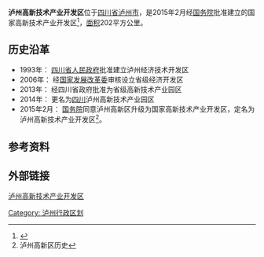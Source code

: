'''泸州高新技术产业开发区'''位于[[四川省|四川省]][[泸州市|泸州市]]，是2015年2月经[[中华人民共和国国务院|国务院]]批准建立的国家高新技术产业开发区<ref>{{cite web |url=http://www.wccdaily.com.cn/shtml/hxdsb/20750309/275387.shtml |title=泸州高新区晋升国家级高新区 |date=2015-03-09 |accessdate=2016-05-07 |publisher=华西都市报 }}{{dead link|date=2018年3月 |bot=InternetArchiveBot |fix-attempted=yes }}</ref>，[[面积|面积]]202平方公里。

== 历史沿革 ==
*1993年： [[四川省人民政府|四川省人民政府]]批准建立泸州经济技术开发区
*2006年： 经[[国家发展改革委|国家发展改革委]]审核设立省级经济开发区
*2013年： 经四川省政府批准为省级高新技术产业园区
*2014年： 更名为[[四川|四川]]泸州高新技术产业园区
*2015年2月： [[中华人民共和国国务院|国务院]]同意泸州高新区升级为国家高新技术产业开发区，定名为泸州高新技术产业开发区<ref>泸州高新区历史</ref>。

== 参考资料 ==
{{reflist}}

== 外部链接 ==
[https://web.archive.org/web/20160518205633/http://www.lzgxq.gov.cn/ 泸州高新技术产业开发区]

{{国家级高新技术产业开发区}}
[[Category:_泸州行政区划|Category: 泸州行政区划]]